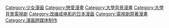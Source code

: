 
[[Category:少女漫画|Category:少女漫画]]
[[Category:戀愛漫畫|Category:戀愛漫畫]]
[[Category:大學背景漫畫|Category:大學背景漫畫]]
[[Category:大學背景電視劇|Category:大學背景電視劇]]
[[Category:改编成电影的日本漫画|Category:改编成电影的日本漫画]]
[[Category:電視劇原著漫畫|Category:電視劇原著漫畫]]
[[Category:漫画跨媒体制作|Category:漫画跨媒体制作]]